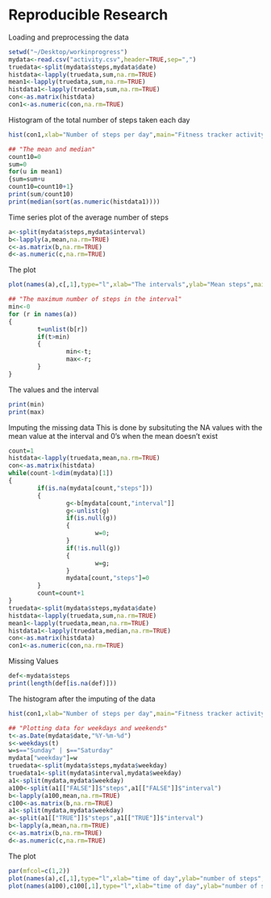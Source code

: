 Reproducible Research
========================
Loading and preprocessing the data
```r
setwd("~/Desktop/workinprogress")
mydata<-read.csv("activity.csv",header=TRUE,sep=",")
truedata<-split(mydata$steps,mydata$date)
histdata<-lapply(truedata,sum,na.rm=TRUE)
mean1<-lapply(truedata,sum,na.rm=TRUE)
histdata1<-lapply(truedata,sum,na.rm=TRUE)
con<-as.matrix(histdata)
con1<-as.numeric(con,na.rm=TRUE)
```
Histogram of the total number of steps taken each day 
```r
hist(con1,xlab="Number of steps per day",main="Fitness tracker activity")
```

```r
## "The mean and median"
count10=0
sum=0
for(u in mean1)
{sum=sum+u
count10=count10+1}
print(sum/count10)
print(median(sort(as.numeric(histdata1))))
```
Time series plot of the average number of steps
```r
a<-split(mydata$steps,mydata$interval)
b<-lapply(a,mean,na.rm=TRUE)
c<-as.matrix(b,na.rm=TRUE)
d<-as.numeric(c,na.rm=TRUE)
```
The plot
```r
plot(names(a),c[,1],type="l",xlab="The intervals",ylab="Mean steps",main="Fitness tracker activity")
```

```r
## "The maximum number of steps in the interval"
min<-0
for (r in names(a))
{
        t=unlist(b[r])
        if(t>min)
        {
                min<-t;
                max<-r;
        }
}
```
The values and the interval
```r
print(min)
print(max)
```
Imputing the missing data
This is done by subsituting the NA values with the mean value at the interval and 0's when the mean doesn't exist
```r
count=1
histdata<-lapply(truedata,mean,na.rm=TRUE)
con<-as.matrix(histdata)
while(count-1<dim(mydata)[1])
{
        if(is.na(mydata[count,"steps"]))
        {
                g<-b[mydata[count,"interval"]]
                g<-unlist(g)
                if(is.null(g))
                {
                        w=0;
                }
                if(!is.null(g))
                {
                        w=g;
                }
                mydata[count,"steps"]=0
        }
        count=count+1
}
truedata<-split(mydata$steps,mydata$date)
histdata<-lapply(truedata,sum,na.rm=TRUE)
mean1<-lapply(truedata,mean,na.rm=TRUE)
histdata1<-lapply(truedata,median,na.rm=TRUE)
con<-as.matrix(histdata)
con1<-as.numeric(con,na.rm=TRUE)
```
Missing Values
```r
def<-mydata$steps
print(length(def[is.na(def)]))
```
The histogram after the imputing of the data
```r
hist(con1,xlab="Number of steps per day",main="Fitness tracker activity")
```

```r
## "Plotting data for weekdays and weekends"
t<-as.Date(mydata$date,"%Y-%m-%d")
s<-weekdays(t)
w=s=="Sunday" | s=="Saturday"
mydata["weekday"]=w
truedata<-split(mydata$steps,mydata$weekday)
truedata1<-split(mydata$interval,mydata$weekday)
a1<-split(mydata,mydata$weekday)
a100<-split(a1[["FALSE"]]$"steps",a1[["FALSE"]]$"interval")
b<-lapply(a100,mean,na.rm=TRUE)
c100<-as.matrix(b,na.rm=TRUE)
a1<-split(mydata,mydata$weekday)
a<-split(a1[["TRUE"]]$"steps",a1[["TRUE"]]$"interval")
b<-lapply(a,mean,na.rm=TRUE)
c<-as.matrix(b,na.rm=TRUE)
d<-as.numeric(c,na.rm=TRUE)
```
The plot
```r
par(mfcol=c(1,2))
plot(names(a),c[,1],type="l",xlab="time of day",ylab="number of steps",main="Weekday")
plot(names(a100),c100[,1],type="l",xlab="time of day",ylab="number of steps",main="Weekend")
```